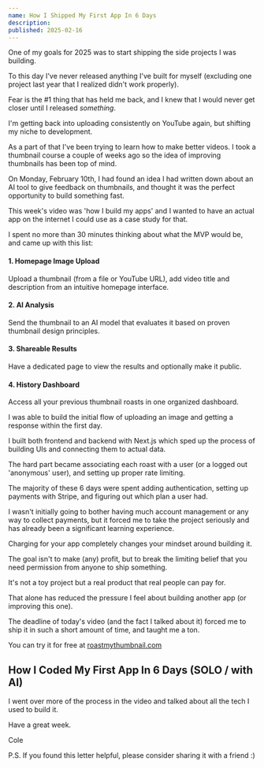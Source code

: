 ```yaml
---
name: How I Shipped My First App In 6 Days
description:
published: 2025-02-16
---
```


One of my goals for 2025 was to start shipping the side projects I was building.

To this day I've never released anything I've built for myself (excluding one project last year that I realized didn't work properly).

Fear is the #1 thing that has held me back, and I knew that I would never get closer until I released _something_.

I'm getting back into uploading consistently on YouTube again, but shifting my niche to development.

As a part of that I've been trying to learn how to make better videos. I took a thumbnail course a couple of weeks ago so the idea of improving thumbnails has been top of mind.

On Monday, February 10th, I had found an idea I had written down about an AI tool to give feedback on thumbnails, and thought it was the perfect opportunity to build something fast.

This week's video was 'how I build my apps' and I wanted to have an actual app on the internet I could use as a case study for that.

I spent no more than 30 minutes thinking about what the MVP would be, and came up with this list:

#### 1. Homepage Image Upload

Upload a thumbnail (from a file or YouTube URL), add video title and description from an intuitive homepage interface.

<CustomImage
  url="https://assets.colecaccamise.com/letters/how-i-shipped-my-first-app-in-6-days/roast-my-thumbnail.png"
  description="The homepage of Roast My Thumbnail"
  alt="The homepage of Roast My Thumbnail"
/>

#### 2. AI Analysis

Send the thumbnail to an AI model that evaluates it based on proven thumbnail design principles.

#### 3. Shareable Results

Have a dedicated page to view the results and optionally make it public.

<CustomImage
  url="https://assets.colecaccamise.com/letters/how-i-shipped-my-first-app-in-6-days/roast.png"
  description="The roast description page of Roast My Thumbnail"
  alt="The roast description page of Roast My Thumbnail"
/>

#### 4. History Dashboard

Access all your previous thumbnail roasts in one organized dashboard.

<CustomImage
  url="https://assets.colecaccamise.com/letters/how-i-shipped-my-first-app-in-6-days/roasts.png"
  description="The roast history page of Roast My Thumbnail"
  alt="The roast history page of Roast My Thumbnail"
/>

I was able to build the initial flow of uploading an image and getting a response within the first day.

I built both frontend and backend with Next.js which sped up the process of building UIs and connecting them to actual data.

The hard part became associating each roast with a user (or a logged out 'anonymous' user), and setting up proper rate limiting.

The majority of these 6 days were spent adding authentication, setting up payments with Stripe, and figuring out which plan a user had.

<CustomImage
  url="https://assets.colecaccamise.com/letters/how-i-shipped-my-first-app-in-6-days/pricing.png"
  description="The plans/pricing page of Roast My Thumbnail"
  alt="The plans/pricing page of Roast My Thumbnail"
/>

I wasn't initially going to bother having much account management or any way to collect payments, but it forced me to take the project seriously and has already been a significant learning experience.

Charging for your app completely changes your mindset around building it.

The goal isn't to make (any) profit, but to break the limiting belief that you need permission from anyone to ship something.

It's not a toy project but a real product that real people can pay for.

That alone has reduced the pressure I feel about building another app (or improving this one).

The deadline of today's video (and the fact I talked about it) forced me to ship it in such a short amount of time, and taught me a ton.

You can try it for free at <a href="https://roastmythumbnail.com?ref=cole" target="_blank" rel="noopener noreferrer">roastmythumbnail.com</a>

## How I Coded My First App In 6 Days (SOLO / with AI)

<VideoPlayer url="https://youtu.be/jhRwNg129SU" />

I went over more of the process in the video and talked about all the tech I used to build it.

Have a great week.

Cole

P.S. If you found this letter helpful, please consider sharing it with a friend :)
